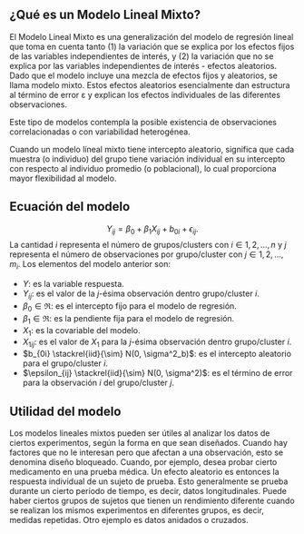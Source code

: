 ## ¿Qué es un Modelo Lineal Mixto?

El Modelo Lineal Mixto es una generalización del modelo de regresión lineal que toma en cuenta tanto (1) la variación que se explica por los efectos fijos de las variables independientes de interés, y (2) la variación que no se explica por las variables independientes de interés - efectos aleatorios. Dado que el modelo incluye una mezcla de efectos fijos y aleatorios, se llama modelo mixto. Estos efectos aleatorios esencialmente dan estructura al término de error ε y explican los efectos individuales de las diferentes observaciones.

Este tipo de modelos contempla la posible existencia de observaciones correlacionadas o con variabilidad heterogénea. 

Cuando un modelo líneal mixto tiene intercepto aleatorio, significa que cada muestra (o individuo) del grupo tiene variación individual en su intercepto con respecto al individuo promedio (o poblacional), lo cual proporciona mayor flexibilidad al modelo.

## Ecuación del modelo

$$
Y_{ij} = \beta_0 +
 \beta_1 X_{ij} + b_{0i} + \epsilon_{ij}.
$$
La cantidad $i$ representa el número de grupos/clusters con $i \in {1, 2, \ldots, n}$ y $j$ representa el número de observaciones por grupo/cluster con $j \in {1, 2, \ldots, m_i}$. Los elementos del modelo anterior son:

- $Y$: es la variable respuesta.
- $Y_{ij}$: es el valor de la $j$-ésima observación dentro grupo/cluster $i$. 
- $\beta_0\in \Re$: es el intercepto fijo para el modelo de regresión.
- $\beta_1 \in \Re$: es la pendiente fija para el modelo de regresión.
- $X_1$: es la covariable del modelo.
- $X_{1ij}$: es el valor de $X_1$ para la $j$-ésima observación dentro grupo/cluster $i$.
- $b_{0i} \stackrel{iid}{\sim} N(0, \sigma^2_b)$: es el intercepto aleatorio para el grupo/cluster $i$.
- $\epsilon_{ij} \stackrel{iid}{\sim} N(0, \sigma^2)$: es el término de error para la observación $i$ del grupo/cluster $j$.

## Utilidad del modelo

Los modelos lineales mixtos pueden ser útiles al analizar los datos de ciertos experimentos, según la forma en que sean diseñados. Cuando hay factores que no le interesan pero que afectan a una observación, esto se denomina diseño bloqueado. Cuando, por ejemplo, desea probar cierto medicamento en una prueba médica. Un efecto aleatorio es entonces la respuesta individual de un sujeto de prueba. Esto generalmente se prueba durante un cierto período de tiempo, es decir, datos longitudinales. Puede haber ciertos grupos de sujetos que tienen un rendimiento diferente cuando se realizan los mismos experimentos en diferentes grupos, es decir, medidas repetidas. Otro ejemplo es datos anidados o cruzados.
 